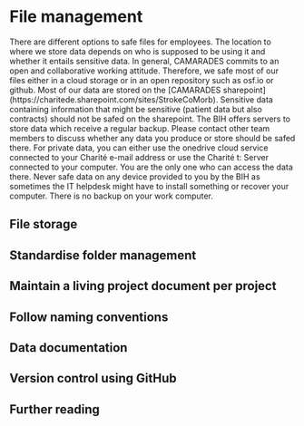 # File management

There are different options to safe files for employees. The location to where we store data depends on who is supposed to be using it and whether it entails sensitive data. In general, CAMARADES commits to an open and collaborative working attitude. Therefore, we safe most of our files either in a cloud storage or in an open repository such as osf.io or github. Most of our data are stored on the [CAMARADES sharepoint] (https://charitede.sharepoint.com/sites/StrokeCoMorb). Sensitive data containing information that might be sensitive (patient data but also contracts) should not be safed on the sharepoint. The BIH offers servers to store data which receive a regular backup. Please contact other team members to discuss whether any data you produce or store should be safed there. For private data, you can either use the onedrive cloud service connected to your Charité e-mail address or use the Charité t: Server connected to your computer. You are the only one who can access the data there. Never safe data on any device provided to you by the BIH as sometimes the IT helpdesk might have to install something or recover your computer. There is no backup on your work computer.

## File storage

## Standardise folder management

## Maintain a living project document per project

## Follow naming conventions

## Data documentation

## Version control using GitHub

## Further reading